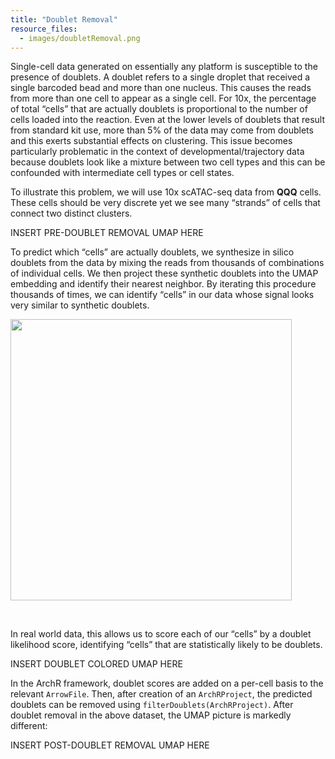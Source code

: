 ```yaml
---
title: "Doublet Removal"
resource_files:
  - images/doubletRemoval.png
---
```


Single-cell data generated on essentially any platform is susceptible to the presence of doublets. A doublet refers to a single droplet that received a single barcoded bead and more than one nucleus. This causes the reads from more than one cell to appear as a single cell. For 10x, the percentage of total "cells" that are actually doublets is proportional to the number of cells loaded into the reaction. Even at the lower levels of doublets that result from standard kit use, more than 5% of the data may come from doublets and this exerts substantial effects on clustering. This issue becomes particularly problematic in the context of developmental/trajectory data because doublets look like a mixture between two cell types and this can be confounded with intermediate cell types or cell states.

To illustrate this problem, we will use 10x scATAC-seq data from __QQQ__ cells. These cells should be very discrete yet we see many "strands" of cells that connect two distinct clusters.

INSERT PRE-DOUBLET REMOVAL UMAP HERE

To predict which "cells" are actually doublets, we synthesize in silico doublets from the data by mixing the reads from thousands of combinations of individual cells. We then project these synthetic doublets into the UMAP embedding and identify their nearest neighbor. By iterating this procedure thousands of times, we can identify "cells" in our data whose signal looks very similar to synthetic doublets.

![](doubletRemoval.png){width=450px}

$~$

In real world data, this allows us to score each of our "cells" by a doublet likelihood score, identifying "cells" that are statistically likely to be doublets.

INSERT DOUBLET COLORED UMAP HERE

In the ArchR framework, doublet scores are added on a per-cell basis to the relevant `ArrowFile`. Then, after creation of an `ArchRProject`, the predicted doublets can be removed using `filterDoublets(ArchRProject)`. After doublet removal in the above dataset, the UMAP picture is markedly different:

INSERT POST-DOUBLET REMOVAL UMAP HERE

